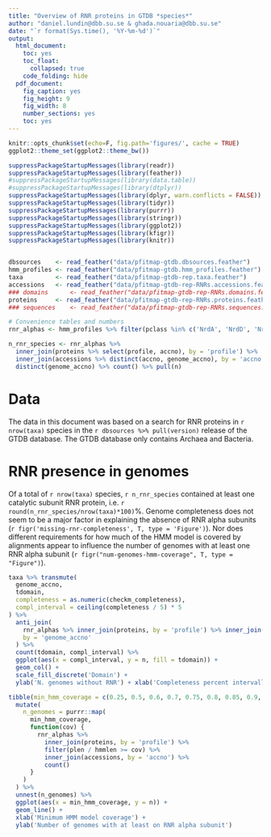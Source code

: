 ```yaml
---
title: "Overview of RNR proteins in GTDB *species*"
author: "daniel.lundin@dbb.su.se & ghada.nouaria@dbb.su.se"
date: "`r format(Sys.time(), '%Y-%m-%d')`"
output:
  html_document:
    toc: yes
    toc_float:
      collapsed: true
    code_folding: hide
  pdf_document:
    fig_caption: yes
    fig_height: 9
    fig_width: 8
    number_sections: yes
    toc: yes
---
```


```r
knitr::opts_chunk$set(echo=F, fig.path='figures/', cache = TRUE)
ggplot2::theme_set(ggplot2::theme_bw())
```

```r
suppressPackageStartupMessages(library(readr))
suppressPackageStartupMessages(library(feather))
#suppressPackageStartupMessages(library(data.table))
#suppressPackageStartupMessages(library(dtplyr))
suppressPackageStartupMessages(library(dplyr, warn.conflicts = FALSE))
suppressPackageStartupMessages(library(tidyr))
suppressPackageStartupMessages(library(purrr))
suppressPackageStartupMessages(library(stringr))
suppressPackageStartupMessages(library(ggplot2))
suppressPackageStartupMessages(library(kfigr))
suppressPackageStartupMessages(library(knitr))
```

```r
```

```r
dbsources    <- read_feather("data/pfitmap-gtdb.dbsources.feather")
hmm_profiles <- read_feather("data/pfitmap-gtdb.hmm_profiles.feather")
taxa         <- read_feather("data/pfitmap-gtdb-rep.taxa.feather")
accessions   <- read_feather("data/pfitmap-gtdb-rep-RNRs.accessions.feather")
### domains      <- read_feather("data/pfitmap-gtdb-rep-RNRs.domains.feather")
proteins     <- read_feather("data/pfitmap-gtdb-rep-RNRs.proteins.feather")
### sequences    <- read_feather("data/pfitmap-gtdb-rep-RNRs.sequences.feather")

# Convenience tables and numbers
rnr_alphas <- hmm_profiles %>% filter(pclass %in% c('NrdA', 'NrdD', 'NrdJ'))

n_rnr_species <- rnr_alphas %>%
  inner_join(proteins %>% select(profile, accno), by = 'profile') %>% 
  inner_join(accessions %>% distinct(accno, genome_accno), by = 'accno') %>% 
  distinct(genome_accno) %>% count() %>% pull(n)
```

# Data

The data in this document was based on a search for RNR proteins in  `r nrow(taxa)` 
species in the  `r dbsources %>% pull(version)`  release of the GTDB database. The
GTDB database only contains Archaea and Bacteria.

# RNR presence in genomes

Of a total of `r nrow(taxa)` species,
`r n_rnr_species` contained at least one catalytic subunit RNR protein, i.e.
`r round(n_rnr_species/nrow(taxa)*100)`%. 
Genome completeness does not seem to be a major factor in explaining the absence of RNR alpha subunits
(`r figr('missing-rnr-completeness', T, type = 'Figure')`).
Nor does different requirements for how much of the HMM model is covered by alignments appear to influence
the number of genomes with at least one RNR alpha subunit
(`r figr("num-genomes-hmm-coverage", T, type = "Figure")`).

```r
taxa %>% transmute(
  genome_accno, 
  tdomain, 
  completeness = as.numeric(checkm_completeness),
  compl_interval = ceiling(completeness / 5) * 5
) %>%
  anti_join(
    rnr_alphas %>% inner_join(proteins, by = 'profile') %>% inner_join(accessions, by = 'accno'),
    by = 'genome_accno'
  ) %>%
  count(tdomain, compl_interval) %>%
  ggplot(aes(x = compl_interval, y = n, fill = tdomain)) +
  geom_col() +
  scale_fill_discrete('Domain') +
  ylab('N. genomes without RNR') + xlab('Completeness percent intervall')
```

```r
tibble(min_hmm_coverage = c(0.25, 0.5, 0.6, 0.7, 0.75, 0.8, 0.85, 0.9, 0.95, 1.00)) %>%
  mutate(
    n_genomes = purrr::map(
      min_hmm_coverage,
      function(cov) {
        rnr_alphas %>% 
          inner_join(proteins, by = 'profile') %>%
          filter(plen / hmmlen >= cov) %>%
          inner_join(accessions, by = 'accno') %>%
          count()
      }
    )
  ) %>%
  unnest(n_genomes) %>%
  ggplot(aes(x = min_hmm_coverage, y = n)) +
  geom_line() +
  xlab('Minimum HMM model coverage') +
  ylab('Number of genomes with at least on RNR alpha subunit')
```

